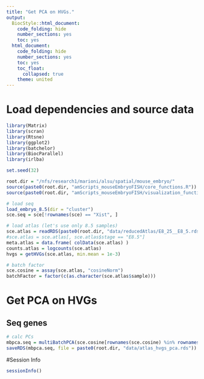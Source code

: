 ```yaml
---
title: "Get PCA on HVGs."
output:
  BiocStyle::html_document:
    code_folding: hide
    number_sections: yes
    toc: yes  
  html_document:
    code_folding: hide
    number_sections: yes
    toc: yes
    toc_float:
      collapsed: true
    theme: united
---
```



# Load dependencies and source data

```r

library(Matrix)
library(scran)
library(Rtsne)
library(ggplot2)
library(batchelor)
library(BiocParallel)
library(irlba)

set.seed(32)

root.dir = "/nfs/research1/marioni/alsu/spatial/mouse_embryo/"
source(paste0(root.dir, "amScripts_mouseEmbryoFISH/core_functions.R"))
source(paste0(root.dir, "amScripts_mouseEmbryoFISH/visualization_functions.R"))

# load seq 
load_embryo_8.5(dir = "cluster")
sce.seq = sce[!rownames(sce) == "Xist", ]

# load atlas (let's use only 8.5 samples)
sce.atlas = readRDS(paste0(root.dir, "data/reducedAtlas/E8_25__E8_5.rds"))
#sce.atlas = sce.atlas[, sce.atlas$stage == "E8.5"]
meta.atlas = data.frame( colData(sce.atlas) )
counts.atlas = logcounts(sce.atlas)
hvgs = getHVGs(sce.atlas, min.mean = 1e-3)

# batch factor
sce.cosine = assay(sce.atlas, "cosineNorm")
batchFactor = factor(c(as.character(sce.atlas$sample)))


```


# Get PCA on HVGs

## Seq genes

```r


# calc PCs
mbpca.seq = multiBatchPCA(sce.cosine[rownames(sce.cosine) %in% rownames(sce.seq),], batch = batchFactor, d = 50)
saveRDS(mbpca.seq, file = paste0(root.dir, "data/atlas_hvgs_pca.rds"))


```



#Session Info

```r
sessionInfo()
```
